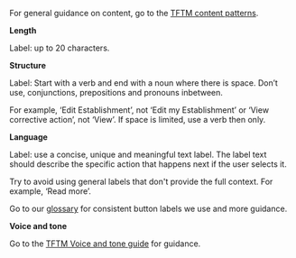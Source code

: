 For general guidance on content, go to the [TFTM content patterns](https://deptagriculture.sharepoint.com/:w:/r/teams/AG-ContCommPrac/_layouts/15/Doc.aspx?sourcedoc=%7BFF2BB919-1F01-45DA-A895-16598D8AB351%7D&file=DAWE%20content%20patterns.docx&action=default&mobileredirect=true&cid=010ddeb8-c2f7-44ad-8fda-5664811f3cb7).

**Length**

Label: up to 20 characters.

**Structure**

Label: Start with a verb and end with a noun where there is space. Don’t use, conjunctions, prepositions and pronouns inbetween.

For example, ‘Edit Establishment’, not ‘Edit my Establishment’ or ‘View corrective action’, not ‘View’. If space is limited, use a verb then only.

**Language**

Label: use a concise, unique and meaningful text label. The label text should describe the specific action that happens next if the user selects it.

Try to avoid using general labels that don't provide the full context. For example, ‘Read more’.

Go to our [glossary](https://deptagriculture.sharepoint.com/:x:/t/AG-ContCommPrac/EeZad_tUpjFHliIWB7K9ZuUBWimx-VsuGa4ywCIEAk1v-Q) for consistent button labels we use and more guidance.

**Voice and tone**

Go to the [TFTM Voice and tone guide](https://deptagriculture.sharepoint.com/:w:/r/teams/AG-ContCommPrac/Shared%20Documents/General/Voice%20and%20tone.docx?d=wf6cab562c4b84b75ba0e2e367a7595c1&csf=1&web=1&e=cOMuM4) for guidance.

